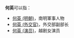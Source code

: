 '''何英'''可以指：
* [[何英_(明朝)|何英 (明朝)]]，南明軍事人物
* [[何英_(外交官)|何英 (外交官)]]，外交部副部长
* [[何英_(演员)|何英 (演员)]]，越剧女演员

{{disambig}}